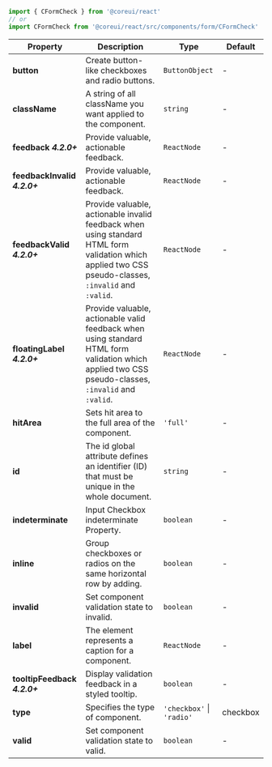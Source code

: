 
```jsx
import { CFormCheck } from '@coreui/react'
// or
import CFormCheck from '@coreui/react/src/components/form/CFormCheck'
```

| Property | Description | Type | Default |
| --- | --- | --- | --- |
| **button** | Create button-like checkboxes and radio buttons. | `ButtonObject` | - |
| **className** | A string of all className you want applied to the component. | `string` | - |
| **feedback** **_4.2.0+_** | Provide valuable, actionable feedback. | `ReactNode` | - |
| **feedbackInvalid** **_4.2.0+_** | Provide valuable, actionable feedback. | `ReactNode` | - |
| **feedbackValid** **_4.2.0+_** | Provide valuable, actionable invalid feedback when using standard HTML form validation which applied two CSS pseudo-classes, `:invalid` and `:valid`. | `ReactNode` | - |
| **floatingLabel** **_4.2.0+_** | Provide valuable, actionable valid feedback when using standard HTML form validation which applied two CSS pseudo-classes, `:invalid` and `:valid`. | `ReactNode` | - |
| **hitArea** | Sets hit area to the full area of the component. | `'full'` | - |
| **id** | The id global attribute defines an identifier (ID) that must be unique in the whole document. | `string` | - |
| **indeterminate** | Input Checkbox indeterminate Property. | `boolean` | - |
| **inline** | Group checkboxes or radios on the same horizontal row by adding. | `boolean` | - |
| **invalid** | Set component validation state to invalid. | `boolean` | - |
| **label** | The element represents a caption for a component. | `ReactNode` | - |
| **tooltipFeedback** **_4.2.0+_** | Display validation feedback in a styled tooltip. | `boolean` | - |
| **type** | Specifies the type of component. | `'checkbox'` \| `'radio'` | checkbox |
| **valid** | Set component validation state to valid. | `boolean` | - |
